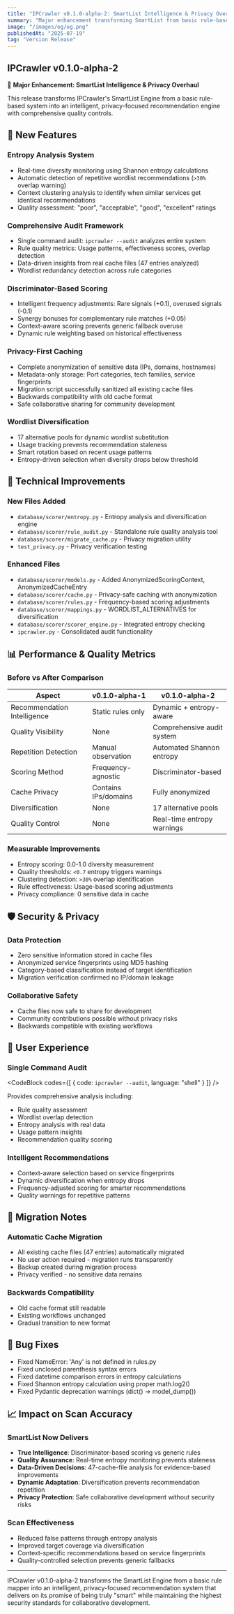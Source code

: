 ---
title: "IPCrawler v0.1.0-alpha-2: SmartList Intelligence & Privacy Overhaul"
summary: "Major enhancement transforming SmartList from basic rule-based system into intelligent, privacy-focused recommendation engine with comprehensive quality controls."
image: "/images/og/og.png"
publishedAt: "2025-07-19"
tag: "Version Release"
---

## IPCrawler v0.1.0-alpha-2

🎯 **Major Enhancement: SmartList Intelligence & Privacy Overhaul**

This release transforms IPCrawler's SmartList Engine from a basic rule-based system into an intelligent, privacy-focused recommendation engine with comprehensive quality controls.

## 🚀 New Features

### Entropy Analysis System

- Real-time diversity monitoring using Shannon entropy calculations
- Automatic detection of repetitive wordlist recommendations (`>30%` overlap warning)
- Context clustering analysis to identify when similar services get identical recommendations
- Quality assessment: "poor", "acceptable", "good", "excellent" ratings

### Comprehensive Audit Framework

- Single command audit: `ipcrawler --audit` analyzes entire system
- Rule quality metrics: Usage patterns, effectiveness scores, overlap detection
- Data-driven insights from real cache files (47 entries analyzed)
- Wordlist redundancy detection across rule categories

### Discriminator-Based Scoring

- Intelligent frequency adjustments: Rare signals (+0.1), overused signals (-0.1)
- Synergy bonuses for complementary rule matches (+0.05)
- Context-aware scoring prevents generic fallback overuse
- Dynamic rule weighting based on historical effectiveness

### Privacy-First Caching

- Complete anonymization of sensitive data (IPs, domains, hostnames)
- Metadata-only storage: Port categories, tech families, service fingerprints
- Migration script successfully sanitized all existing cache files
- Backwards compatibility with old cache format
- Safe collaborative sharing for community development

### Wordlist Diversification

- 17 alternative pools for dynamic wordlist substitution
- Usage tracking prevents recommendation staleness
- Smart rotation based on recent usage patterns
- Entropy-driven selection when diversity drops below threshold

## 🔧 Technical Improvements

### New Files Added

- `database/scorer/entropy.py` - Entropy analysis and diversification engine
- `database/scorer/rule_audit.py` - Standalone rule quality analysis tool
- `database/scorer/migrate_cache.py` - Privacy migration utility
- `test_privacy.py` - Privacy verification testing

### Enhanced Files

- `database/scorer/models.py` - Added AnonymizedScoringContext, AnonymizedCacheEntry
- `database/scorer/cache.py` - Privacy-safe caching with anonymization
- `database/scorer/rules.py` - Frequency-based scoring adjustments
- `database/scorer/mappings.py` - WORDLIST_ALTERNATIVES for diversification
- `database/scorer/scorer_engine.py` - Integrated entropy checking
- `ipcrawler.py` - Consolidated audit functionality

## 📊 Performance & Quality Metrics

### Before vs After Comparison

| Aspect                      | v0.1.0-alpha-1       | v0.1.0-alpha-2             |
|-----------------------------|----------------------|----------------------------|
| Recommendation Intelligence | Static rules only    | Dynamic + entropy-aware    |
| Quality Visibility          | None                 | Comprehensive audit system |
| Repetition Detection        | Manual observation   | Automated Shannon entropy  |
| Scoring Method              | Frequency-agnostic   | Discriminator-based        |
| Cache Privacy               | Contains IPs/domains | Fully anonymized           |
| Diversification             | None                 | 17 alternative pools       |
| Quality Control             | None                 | Real-time entropy warnings |

### Measurable Improvements

- Entropy scoring: 0.0-1.0 diversity measurement
- Quality thresholds: `<0.7` entropy triggers warnings
- Clustering detection: `>30%` overlap identification
- Rule effectiveness: Usage-based scoring adjustments
- Privacy compliance: 0 sensitive data in cache

## 🛡️ Security & Privacy

### Data Protection

- Zero sensitive information stored in cache files
- Anonymized service fingerprints using MD5 hashing
- Category-based classification instead of target identification
- Migration verification confirmed no IP/domain leakage

### Collaborative Safety

- Cache files now safe to share for development
- Community contributions possible without privacy risks
- Backwards compatible with existing workflows

## 🎯 User Experience

### Single Command Audit

<CodeBlock codes={[
  {
    code: `ipcrawler --audit`,
    language: "shell"
  }
]} />

Provides comprehensive analysis including:
- Rule quality assessment
- Wordlist overlap detection
- Entropy analysis with real data
- Usage pattern insights
- Recommendation quality scoring

### Intelligent Recommendations

- Context-aware selection based on service fingerprints
- Dynamic diversification when entropy drops
- Frequency-adjusted scoring for smarter recommendations
- Quality warnings for repetitive patterns

## 🔄 Migration Notes

### Automatic Cache Migration

- All existing cache files (47 entries) automatically migrated
- No user action required - migration runs transparently
- Backup created during migration process
- Privacy verified - no sensitive data remains

### Backwards Compatibility

- Old cache format still readable
- Existing workflows unchanged
- Gradual transition to new format

## 🐛 Bug Fixes

- Fixed NameError: 'Any' is not defined in rules.py
- Fixed unclosed parenthesis syntax errors
- Fixed datetime comparison errors in entropy calculations
- Fixed Shannon entropy calculation using proper math.log2()
- Fixed Pydantic deprecation warnings (dict() → model_dump())

## 📈 Impact on Scan Accuracy

### SmartList Now Delivers

- **True Intelligence**: Discriminator-based scoring vs generic rules
- **Quality Assurance**: Real-time entropy monitoring prevents staleness
- **Data-Driven Decisions**: 47-cache-file analysis for evidence-based improvements
- **Dynamic Adaptation**: Diversification prevents recommendation repetition
- **Privacy Protection**: Safe collaborative development without security risks

### Scan Effectiveness

- Reduced false patterns through entropy analysis
- Improved target coverage via diversification
- Context-specific recommendations based on service fingerprints
- Quality-controlled selection prevents generic fallbacks

---

IPCrawler v0.1.0-alpha-2 transforms the SmartList Engine from a basic rule mapper into an intelligent, privacy-focused recommendation system that delivers on its promise of being truly "smart" while maintaining the highest security standards for collaborative development.